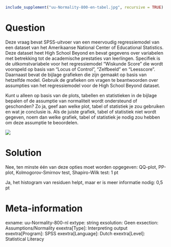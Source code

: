 ```r
include_supplement("uu-Normality-800-en-tabel.jpg", recursive = TRUE)
```

Question
========
Deze vraag bevat SPSS-uitvoer van een meervoudig regressiemodel van een dataset van het Amerikaanse National Center of Educational Statistics. Deze dataset heet High School Beyond en bevat gegevens over variabelen met betrekking tot de academische prestaties van leerlingen. Specifiek is de uitkomstvariabele voor het regressiemodel "Wiskunde Score" die wordt voorspeld op basis van "Locus of Control", "Zelfbeeld" en "Leesscore". Daarnaast bevat de bijlage grafieken die zijn gemaakt op basis van hetzelfde model. Gebruik de grafieken om vragen te beantwoorden over assumpties van het regressiemodel voor de High School Beyond dataset.

Kunt u alleen op basis van de plots, tabellen en statistieken in de bijlage bepalen of de assumptie van normaliteit wordt ondersteund of geschonden? Zo ja, geef aan welke plot, tabel of statistiek je zou gebruiken en wat je conclusie is. Als de juiste grafiek, tabel of statistiek niet wordt gegeven, noem dan welke grafiek, tabel of statistiek je nodig zou hebben om deze assumptie te beoordelen. 

![](uu-Normality-800-en-tabel.jpg)
  

Solution
========
  
Nee, ten minste één van deze opties moet worden opgegeven: QQ-plot, PP-plot, Kolmogorov-Smirnov test, Shapiro-Wilk test: 1 pt

Ja, het histogram van residuen helpt, maar er is meer informatie nodig: 0,5 pt

Meta-information
================
exname: uu-Normality-800-nl
extype: string
exsolution: Geen
exsection: Assumptions/Normality
exextra[Type]: Interpreting output
exextra[Program]: SPSS
exextra[Language]: Dutch
exextra[Level]: Statistical Literacy
